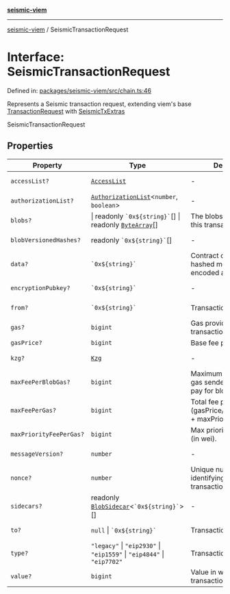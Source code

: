 [**seismic-viem**](/seismic-viem/README.mdx)

---

[seismic-viem](/seismic-viem/globals.mdx) / SeismicTransactionRequest

# Interface: SeismicTransactionRequest

Defined in: [packages/seismic-viem/src/chain.ts:46](https://github.com/SeismicSystems/seismic-client/blob/28a134c564158fd29efe2a733ec4051f374a91b4/packages/seismic-viem/src/chain.ts#L46)

Represents a Seismic transaction request, extending viem's base [TransactionRequest](https://viem.sh/docs/glossary/types#transactionrequest) with [SeismicTxExtras](/seismic-viem/interfaces/SeismicTxExtras.mdx)

SeismicTransactionRequest

## Properties

| Property                                                  | Type                                                                                        | Description                                                               | Defined in                                                                                                                                                                     |
| --------------------------------------------------------- | ------------------------------------------------------------------------------------------- | ------------------------------------------------------------------------- | ------------------------------------------------------------------------------------------------------------------------------------------------------------------------------ |
| <a id="accesslist"></a> `accessList?`                     | [`AccessList`](https://github.com/wevm/viem)                                                | -                                                                         | viem @ [types/transaction.d.ts](https://github.com/wevm/viem/blob/main/src/types/transaction.ts#L149)                                                                                                                           |
| <a id="authorizationlist"></a> `authorizationList?`       | [`AuthorizationList`](https://github.com/wevm/viem)\<`number`, `boolean`\>                  | -                                                                         | viem @ [types/transaction.d.ts](https://github.com/wevm/viem/blob/main/src/types/transaction.ts#L164)                                                                                                                           |
| <a id="blobs"></a> `blobs?`                               | \| readonly `` `0x${string}` ``[] \| readonly [`ByteArray`](https://github.com/wevm/viem)[] | The blobs associated with this transaction.                               | viem @ [types/transaction.d.ts](https://github.com/wevm/viem/blob/main/src/types/transaction.ts#L157)                                                                                                                           |
| <a id="blobversionedhashes"></a> `blobVersionedHashes?`   | readonly `` `0x${string}` ``[]                                                              | -                                                                         | viem @ [types/transaction.d.ts](https://github.com/wevm/viem/blob/main/src/types/transaction.ts#L158)                                                                                                                           |
| <a id="data"></a> `data?`                                 | `` `0x${string}` ``                                                                         | Contract code or a hashed method call with encoded args                   | viem @ [types/transaction.d.ts](https://github.com/wevm/viem/blob/main/src/types/transaction.ts#L133)                                                                                                                           |
| <a id="encryptionpubkey"></a> `encryptionPubkey?`         | `` `0x${string}` ``                                                                         | -                                                                         | [packages/seismic-viem/src/chain.ts:35](https://github.com/SeismicSystems/seismic-client/blob/28a134c564158fd29efe2a733ec4051f374a91b4/packages/seismic-viem/src/chain.ts#L35) |
| <a id="from"></a> `from?`                                 | `` `0x${string}` ``                                                                         | Transaction sender                                                        | viem @ [types/transaction.d.ts](https://github.com/wevm/viem/blob/main/src/types/transaction.ts#L135)                                                                                                                           |
| <a id="gas"></a> `gas?`                                   | `bigint`                                                                                    | Gas provided for transaction execution                                    | viem @ [types/transaction.d.ts](https://github.com/wevm/viem/blob/main/src/types/transaction.ts#L137)                                                                                                                           |
| <a id="gasprice"></a> `gasPrice?`                         | `bigint`                                                                                    | Base fee per gas.                                                         | viem @ [types/fee.d.ts](https://github.com/wevm/viem/blob/main/src/types/fee.ts#L17)                                                                                                                                    |
| <a id="kzg"></a> `kzg?`                                   | [`Kzg`](https://github.com/wevm/viem)                                                       | -                                                                         | viem @ [types/transaction.d.ts](https://github.com/wevm/viem/blob/main/src/types/transaction.ts#L159)                                                                                                                           |
| <a id="maxfeeperblobgas"></a> `maxFeePerBlobGas?`         | `bigint`                                                                                    | Maximum total fee per gas sender is willing to pay for blob gas (in wei). | viem @ [types/fee.d.ts](https://github.com/wevm/viem/blob/main/src/types/fee.ts#L18)                                                                                                                                    |
| <a id="maxfeepergas"></a> `maxFeePerGas?`                 | `bigint`                                                                                    | Total fee per gas in wei (gasPrice/baseFeePerGas + maxPriorityFeePerGas). | viem @ [types/fee.d.ts](https://github.com/wevm/viem/blob/main/src/types/fee.ts#L19)                                                                                                                                    |
| <a id="maxpriorityfeepergas"></a> `maxPriorityFeePerGas?` | `bigint`                                                                                    | Max priority fee per gas (in wei).                                        | viem @ [types/fee.d.ts](https://github.com/wevm/viem/blob/main/src/types/fee.ts#L20)                                                                                                                                    |
| <a id="messageversion"></a> `messageVersion?`             | `number`                                                                                    | -                                                                         | [packages/seismic-viem/src/chain.ts:36](https://github.com/SeismicSystems/seismic-client/blob/28a134c564158fd29efe2a733ec4051f374a91b4/packages/seismic-viem/src/chain.ts#L36) |
| <a id="nonce"></a> `nonce?`                               | `number`                                                                                    | Unique number identifying this transaction                                | viem @ [types/transaction.d.ts](https://github.com/wevm/viem/blob/main/src/types/transaction.ts#L139)                                                                                                                           |
| <a id="sidecars"></a> `sidecars?`                         | readonly [`BlobSidecar`](https://github.com/wevm/viem)\<`` `0x${string}` ``\>[]             | -                                                                         | viem @ [types/transaction.d.ts](https://github.com/wevm/viem/blob/main/src/types/transaction.ts#L160)                                                                                                                           |
| <a id="to"></a> `to?`                                     | `null` \| `` `0x${string}` ``                                                               | Transaction recipient                                                     | viem @ [types/transaction.d.ts](https://github.com/wevm/viem/blob/main/src/types/transaction.ts#L141)                                                                                                                           |
| <a id="type"></a> `type?`                                 | `"legacy"` \| `"eip2930"` \| `"eip1559"` \| `"eip4844"` \| `"eip7702"`                      | Transaction type                                                          | viem @ [types/transaction.d.ts](https://github.com/wevm/viem/blob/main/src/types/transaction.ts#L143)                                                                                                                           |
| <a id="value"></a> `value?`                               | `bigint`                                                                                    | Value in wei sent with this transaction                                   | viem @ [types/transaction.d.ts](https://github.com/wevm/viem/blob/main/src/types/transaction.ts#L145)                                                                                                                           |

